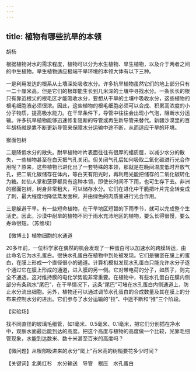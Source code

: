 ```yaml
---
---
---
```

title: 植物有哪些抗旱的本领
---




胡杨



根据植物对水的需求程度，植物可以分为水生植物、旱生植物，以及介于两者之间的中生植物。旱生植物适应极端干旱环境的本领大体有以下三种。

一是利用发达的根系从土壤深处吸收水分。许多抗旱植物虽然它们的地上部分只有一二十厘米高，但是它们的根却能生长到几米深的土壤中寻找水分。一条长长的根只有靠近根尖的根毛区才能吸收水分，要想从干旱的土壤中吸收水分，这些植物的根毛细胞液必须很浓。因此，这些植物的根毛细胞必须可以合成、积累高浓度的小分子物质，提高吸水能力。在干旱条件下，导管中往往会出现小气泡，阻断水分运输。许多抗旱植物能够迅速修复阻断的导管或再生新导管来替代。新疆沙漠里的百年胡杨就是靠不断更新导管来保障水分运输中途不断，从而适应干旱的环境。

猴面包树



二是降低水分的散失。耐旱植物叶片表面往往有很厚的蜡质层，以减少水分的散失，一些植物甚至在白天把气孔关闭。但关闭气孔后如何吸取二氧化碳进行光合作用呢？原来，这些植物已进化出了一套特殊的本领，那就是在晚间温度低时开放气孔，把二氧化碳储存在体内，等白天有阳光时，再利用光能把储存的二氧化碳转化为糖。如仙人掌和菠萝都具有这种本领，即使长时间不下雨，也可生存下去。非洲的猴面包树，树身非常粗大，可以储存水分。它们在进化中干脆把叶片完全转变成了刺，最大程度地降低蒸发面积，并由绿色的肉质茎进行光合作用。

三是躲避干旱。有一些短命植物，在干旱地区短暂的下雨季节，就可以完成整个生活史。因此，沙漠中耐旱的植物不同于雨水充沛地区的植物，要么长得很慢，要么寿命很短。（苏维埃）





【微博士】植物细胞的水通道

20多年前，一位科学家在偶然的机会发现了一种蛋白可以加速水的跨膜转运，由此命名它为水孔蛋白。很快水孔蛋白在植物中到处被发现。它们是镶嵌在膜上的蛋白，在膜上形成一个直径很小的通道。计算机模拟发现水孔蛋白只能允许水分子逐个通过它在膜上形成的通道，进入膜的另一侧。它对带电荷的分子，如质子，则完全不通透。这对维持膜的电化学势能非常重要。在植物中，有些水孔蛋白在膜内侧部分有条疏水“尾巴”，在干旱情况下，这条“尾巴”可堵在水孔蛋白内侧通道上，防止水分流出细胞。另外，植物还可以通过调节水孔蛋白的合成数量及其在膜上的分布来控制水分的进出。它们参与了水分运输的“拉”、中途不断和“推”三个阶段。

【实验场】

找不同直径的玻璃毛细管，如1毫米、0.5毫米、0.1毫米，把它们分别插在净水中，观察水面最后能到达的高度。把这个高度与植物的高度做一个比较，光靠毛细管现象，水能到达数米、数十米甚至百米的高度吗？

【微问题】从根部吸进来的水分“爬上”百米高的树梢要花多少时间？

【关键词】北美红杉　水分输送　导管　根压　水孔蛋白